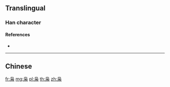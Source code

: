 {{character info/new}}
{{also|梟}}
==Translingual==

===Han character===
{{Han char|rn=75|rad=木|as=04|sn=8|four=|canj=PYSD|ids=⿹鸟木}}

====References====
* {{Han ref|kx=0517.011|hdz=21173.150|uh=67AD|ud=26541}}

----

==Chinese==
{{zh-see|梟}}

[[fr:枭]]
[[mg:枭]]
[[pl:枭]]
[[th:枭]]
[[zh:枭]]